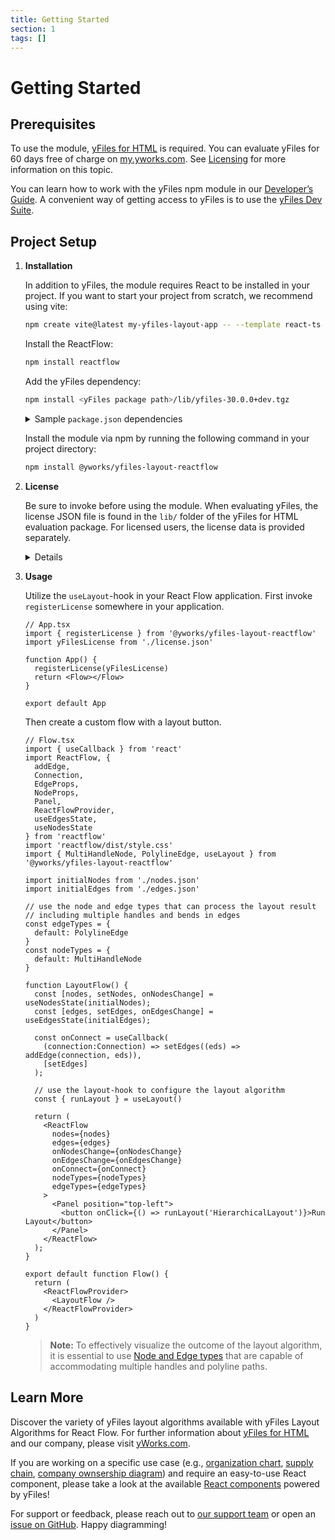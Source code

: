 ```yaml
---
title: Getting Started
section: 1
tags: []
---
```


# Getting Started

## Prerequisites

To use the module, [yFiles for HTML](https://www.yworks.com/products/yfiles-for-html) is required.
You can evaluate yFiles for 60 days free of charge on [my.yworks.com](https://my.yworks.com/signup?product=YFILES_HTML_EVAL).
See [Licensing](licensing)  for more information on this topic.

You can learn how to work with the yFiles npm module in our [Developer’s Guide](https://docs.yworks.com/yfileshtml/#/dguide/yfiles_npm_module). A convenient way of getting access
to yFiles is to use the [yFiles Dev Suite](https://www.npmjs.com/package/yfiles-dev-suite).

## Project Setup

1. **Installation**

   In addition to yFiles, the module requires React to be installed in your project. If you want to start your project
   from scratch, we recommend using vite:

   ```bash
   npm create vite@latest my-yfiles-layout-app -- --template react-ts
   ```

   Install the ReactFlow:
   ```bash
   npm install reactflow
   ```

   Add the yFiles dependency:
   ```bash
   npm install <yFiles package path>/lib/yfiles-30.0.0+dev.tgz
   ```

   <details>

   <summary>Sample <code>package.json</code> dependencies</summary>
   The resulting package.json dependencies should resemble the following:

   ```json
      dependencies: {
        "react": "^18.2.0",
        "react-dom": "^18.2.0",
        "reactflow": "^11.11.0",
        "@yfiles/yfiles": "./lib/yfiles-30.0.0+dev.tgz"
     }
   ```
   </details>

   Install the module via npm by running the following command in your project directory:

   ```bash
   npm install @yworks/yfiles-layout-reactflow
   ```

2. **License**

   Be sure to invoke <TypeLink type="registerLicense" /> before using the module.
   When evaluating yFiles, the license JSON file is found in the `lib/` folder of the yFiles for HTML evaluation package.
   For licensed users, the license data is provided separately.

   <details>

       <summary>License registration</summary>

       Import or paste your license data and register the license, e.g. in `App.tsx`:

       ```js
       import yFilesLicense from './license.json'

       registerLicense(yFilesLicense)
       ```
   </details>


3. **Usage**

   Utilize the `useLayout`-hook in your React Flow application. First invoke `registerLicense` somewhere in your application.

   ```tsx
   // App.tsx
   import { registerLicense } from '@yworks/yfiles-layout-reactflow'
   import yFilesLicense from './license.json'

   function App() {
     registerLicense(yFilesLicense)
     return <Flow></Flow>
   }

   export default App
   ```
   Then create a custom flow with a layout button.

   ```tsx
   // Flow.tsx
   import { useCallback } from 'react'
   import ReactFlow, {
     addEdge,
     Connection,
     EdgeProps,
     NodeProps,
     Panel,
     ReactFlowProvider,
     useEdgesState,
     useNodesState
   } from 'reactflow'
   import 'reactflow/dist/style.css'
   import { MultiHandleNode, PolylineEdge, useLayout } from '@yworks/yfiles-layout-reactflow'

   import initialNodes from './nodes.json'
   import initialEdges from './edges.json'

   // use the node and edge types that can process the layout result
   // including multiple handles and bends in edges
   const edgeTypes = {
     default: PolylineEdge
   }
   const nodeTypes = {
     default: MultiHandleNode
   }

   function LayoutFlow() {
     const [nodes, setNodes, onNodesChange] = useNodesState(initialNodes);
     const [edges, setEdges, onEdgesChange] = useEdgesState(initialEdges);

     const onConnect = useCallback(
       (connection:Connection) => setEdges((eds) => addEdge(connection, eds)),
       [setEdges]
     );

     // use the layout-hook to configure the layout algorithm
     const { runLayout } = useLayout()

     return (
       <ReactFlow
         nodes={nodes}
         edges={edges}
         onNodesChange={onNodesChange}
         onEdgesChange={onEdgesChange}
         onConnect={onConnect}
         nodeTypes={nodeTypes}
         edgeTypes={edgeTypes}
       >
         <Panel position="top-left">
           <button onClick={() => runLayout('HierarchicalLayout')}>Run Layout</button>
         </Panel>
       </ReactFlow>
     );
   }

   export default function Flow() {
     return (
       <ReactFlowProvider>
         <LayoutFlow />
       </ReactFlowProvider>
     )
   }

   ```

   > **Note:** To effectively visualize the outcome of the layout algorithm, it is essential to use
   [Node and Edge types](../features/customelementtypes) that are capable of accommodating multiple handles and polyline paths.


## Learn More
Discover the variety of yFiles layout algorithms available with yFiles Layout Algorithms for React Flow.
For further information about [yFiles for HTML](https://www.yworks.com/yfiles-overview) and our company, please visit [yWorks.com](https://www.yworks.com).

If you are working on a specific use case (e.g., [organization chart](https://www.npmjs.com/package/@yworks/react-yfiles-orgchart),
[supply chain](https://www.npmjs.com/package/@yworks/react-yfiles-supply-chain), [company ownsership diagram](https://www.npmjs.com/package/@yworks/react-yfiles-company-ownership))
and require an easy-to-use React component, please take a look at the available [React components](https://www.yworks.com/yfiles-react-components) powered by yFiles!

For support or feedback, please reach out to [our support team](https://www.yworks.com/products/yfiles/support) or open an [issue on GitHub](https://github.com/yWorks/yfiles-layout-reactflow/issues). Happy diagramming!
